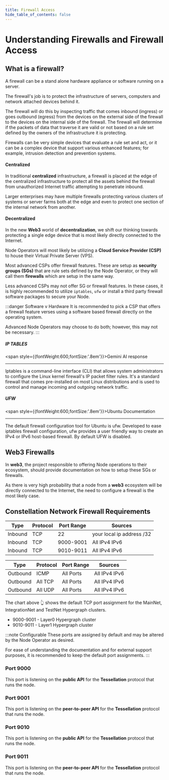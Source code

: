 ```yaml
---
title: Firewall Access
hide_table_of_contents: false
---
```


# Understanding Firewalls and Firewall Access

## What is a firewall?
A firewall can be a stand alone hardware appliance or software running on a server.

The firewall's job is to protect the infrastructure of servers, computers and network attached devices behind it.

The firewall will do this by inspecting traffic that comes inbound (ingress) or goes outbound (egress) from the devices on the external side of the firewall to the devices on the internal side of the firewall.  The firewall will determine if the packets of data that traverse it are valid or not based on a rule set defined by the owners of the infrastructure it is protecting.

Firewalls can be very simple devices that evaluate a rule set and act, or it can be a complex device that support various enhanced features; for example, intrusion detection and prevention systems.

#### Centralized
In traditional **centralized** infrastructure, a firewall is placed at the edge of the centralized infrastructure to protect all the assets behind the firewall from unauthorized Internet traffic attempting to penetrate inbound.

Larger enterprises may have multiple firewalls protecting various clusters of systems or server farms both at the edge and even to protect one section of the internal network from another.

#### Decentralized
In the new **Web3** world of **decentralization**, we shift our thinking towards protecting a single edge device that is most likely directly connected to the Internet.

Node Operators will most likely be utilizing a **Cloud Service Provider (CSP)** to house their Virtual Private Server (VPS).  

Most advanced CSPs offer firewall features.  These are setup as **security groups (SGs)** that are rule sets defined by the Node Operator, or they will call them **firewalls** which are setup in the same way.

Less advanced CSPs may not offer SG or firewall features.  In these cases, it is highly recommended to utilize `iptables`, `ufw` or install a third party firewall software packages to secure your Node.

:::danger Software v Hardware
It is recommended to pick a CSP that offers a firewall feature verses using a software based firewall directly on the operating system.

Advanced Node Operators may choose to do both; however, this may not be necessary.
:::

##### IP TABLES

<span style={{fontWeight:600,fontSize:'.8em'}}>Gemini AI response</span>
<hr />
Iptables is a command-line interface (CLI) that allows system administrators to configure the Linux kernel firewall's IP packet filter rules. It's a standard firewall that comes pre-installed on most Linux distributions and is used to control and manage incoming and outgoing network traffic.

##### UFW

<span style={{fontWeight:600,fontSize:'.8em'}}>Ubuntu Documentation</span>
<hr />
The default firewall configuration tool for Ubuntu is ufw. Developed to ease iptables firewall configuration, ufw provides a user friendly way to create an IPv4 or IPv6 host-based firewall. By default UFW is disabled.

## Web3 Firewalls
In **web3**, the project responsible to offering Node operations to their ecosystem, should provide documentation on how to setup these SGs or firewalls.  

As there is very high probability that a node from a **web3** ecosystem will be directly connected to the Internet, the need to configure a firewall is the most likely case.

## Constellation Network Firewall Requirements

| Type	| Protocol	| Port Range	| Sources |
| ----  | -----| ----- | ---- |
| Inbound	| TCP	| 22	| your local ip address /32 |
| Inbound	| TCP	| 9000-9001	| All IPv4 IPv6
| Inbound	| TCP	| 9010-9011	| All IPv4 IPv6

| Type	| Protocol	| Port Range	| Sources |
| ----  | -----| ----- | ---- |
| Outbound	| ICMP	| All Ports	| All IPv4 IPv6 |
| Outbound	| All TCP	| All Ports |	All IPv4 IPv6 |
| Outbound	| All UDP	| All Ports	| All IPv4 IPv6 |

The chart above 👆 shows the default TCP port assignment for the MainNet, IntegrationNet and TestNet Hypergraph clusters.
- 9000-9001 - Layer0 Hypergraph cluster
- 9010-9011 - Layer1 Hypergraph cluster

:::note Configurable
These ports are assigned by default and may be altered by the Node Operator as desired.  

For ease of understanding the documentation and for external support purposes, it is recommended to keep the default port assignments.
:::

### Port 9000

This port is listening on the **public API** for the **Tessellation** protocol that runs the node.

### Port 9001
This port is listening on the **peer-to-peer API** for the **Tessellation** protocol that runs the node.

### Port 9010
This port is listening on the **public API** for the **Tessellation** protocol that runs the node.

### Port 9011
This port is listening on the **peer-to-peer API** for the **Tessellation** protocol that runs the node.







